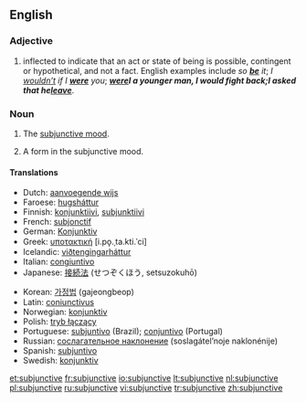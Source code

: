 ==English==

===Adjective===
{{en-adj|-}}

# {{context|grammar|of a verb}} inflected to indicate that an act or state of being is possible, contingent or hypothetical, and not a fact.  English examples include ''so '''[[be]]''' it''; ''I [[wouldn’t]] if I '''[[were]]''' you''; '''''[[were]]''' I a younger man, I would fight back''; ''I asked that he '''[[leave]]'''''.

===Noun===
{{en-noun|s|-}}

# {{context|grammar|uncountable}} The [[subjunctive mood]].
# {{context|countable}} A form in the subjunctive mood.

====Translations====
{{trans-top|subjunctive mood}}
* Dutch: [[aanvoegende wijs]] {{m}}
* Faroese: [[hugsháttur]] {{m}}
* Finnish: [[konjunktiivi]], [[subjunktiivi]]
* French: [[subjonctif]] {{m}}
* German: [[Konjunktiv]] {{m}}
* Greek: [[υποτακτική]] [i.po̞.ˌta.kti.ˈci] {{f}}
* Icelandic: [[viðtengingarháttur]] {{m}}
* Italian: [[congiuntivo]] {{m}}
* Japanese: [[接続法]] (せつぞくほう, setsuzokuhō)
{{trans-mid}}
* Korean: [[가정법]] (gajeongbeop)
* Latin: [[coniunctivus]]
* Norwegian: [[konjunktiv]] {{m}}
* Polish: [[tryb łączący]] {{m}}
* Portuguese: [[subjuntivo]] {{m}} (Brazil); [[conjuntivo]] {{m}} (Portugal)
* Russian: [[сослагательное наклонение]] (soslagátel’noje naklonénije) {{n}}
* Spanish: [[subjuntivo]] {{m}}
* Swedish: [[konjunktiv]] {{c}}
{{trans-bottom}}

[[et:subjunctive]]
[[fr:subjunctive]]
[[io:subjunctive]]
[[lt:subjunctive]]
[[nl:subjunctive]]
[[pl:subjunctive]]
[[ru:subjunctive]]
[[vi:subjunctive]]
[[tr:subjunctive]]
[[zh:subjunctive]]